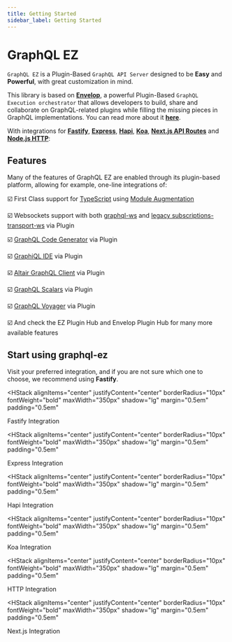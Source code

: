 ```yaml
---
title: Getting Started
sidebar_label: Getting Started
---
```


# GraphQL EZ

`GraphQL EZ` is a Plugin-Based `GraphQL API Server` designed to be **Easy** and **Powerful**,
with great customization in mind.

This library is based on [**Envelop**](https://www.envelop.dev/),
a powerful Plugin-Based `GraphQL Execution orchestrator` that allows developers to build,
share and collaborate on GraphQL-related plugins while filling the missing pieces in GraphQL implementations.
You can read more about it [**here**](https://www.envelop.dev/docs).

With integrations for [**Fastify**](https://www.fastify.io/), [**Express**](https://expressjs.com/),
[**Hapi**](https://hapi.dev/), [**Koa**](https://koajs.com/), [**Next.js API Routes**](https://nextjs.org/docs/api-routes/introduction) and
[**Node.js HTTP**](https://nodejs.org/api/http.html):

## Features

Many of the features of GraphQL EZ are enabled through its plugin-based platform, allowing for example, one-line integrations of:

:ballot_box_with_check: First Class support for [TypeScript](https://www.typescriptlang.org/) using [Module Augmentation](https://www.typescriptlang.org/docs/handbook/declaration-merging.html#module-augmentation)

:ballot_box_with_check: Websockets support with both [graphql-ws](https://github.com/enisdenjo/graphql-ws) and [legacy subscriptions-transport-ws](https://github.com/apollographql/subscriptions-transport-ws) via <Link color="blue.500" href="/plugins/websockets" fontWeight="bold">Plugin</Link>

:ballot_box_with_check: [GraphQL Code Generator](https://www.graphql-code-generator.com/) via <Link color="blue.500" href="/plugins/codegen" fontWeight="bold">Plugin</Link>

:ballot_box_with_check: [GraphiQL IDE](https://github.com/graphql/graphiql) via <Link color="blue.500" href="/plugins/graphiql" fontWeight="bold">Plugin</Link>

:ballot_box_with_check: [Altair GraphQL Client](https://altair.sirmuel.design/) via <Link color="blue.500" href="/plugins/altair" fontWeight="bold">Plugin</Link>

:ballot_box_with_check: [GraphQL Scalars](https://www.graphql-scalars.dev/) via <Link color="blue.500" href="/plugins/scalars" fontWeight="bold">Plugin</Link>

:ballot_box_with_check: [GraphQL Voyager](https://apis.guru/graphql-voyager/) via <Link color="blue.500" href="/plugins/voyager" fontWeight="bold">Plugin</Link>

:ballot_box_with_check: And check the <Link color="blue.500" fontWeight="bold" href="/plugins">EZ Plugin Hub</Link> and <Link color="blue.500" fontWeight="bold" href="https://www.envelop.dev/plugins">Envelop Plugin Hub</Link> for many more available features

## Start using graphql-ez

Visit your preferred integration, and if you are not sure which one to choose, we recommend using **Fastify**.

<HStack
  alignItems="center"
  justifyContent="center"
  borderRadius="10px"
  fontWeight="bold"
  maxWidth="350px"
  shadow="lg"
  margin="0.5em"
  padding="0.5em"
>
  <FastifyLogo />
  <Link href="/docs/integrations/fastify" color="blue.600">
    Fastify Integration
  </Link>
</HStack>

<HStack
  alignItems="center"
  justifyContent="center"
  borderRadius="10px"
  fontWeight="bold"
  maxWidth="350px"
  shadow="lg"
  margin="0.5em"
  padding="0.5em"
>
  <ExpressLogo />
  <Link href="/docs/integrations/express" fontSize="1em" color="blue.600">
    Express Integration
  </Link>
</HStack>

<HStack
  alignItems="center"
  justifyContent="center"
  borderRadius="10px"
  fontWeight="bold"
  maxWidth="350px"
  shadow="lg"
  margin="0.5em"
  padding="0.5em"
>
  <HapiLogo />
  <Link href="/docs/integrations/hapi" color="blue.600">
    Hapi Integration
  </Link>
</HStack>

<HStack
  alignItems="center"
  justifyContent="center"
  borderRadius="10px"
  fontWeight="bold"
  maxWidth="350px"
  shadow="lg"
  margin="0.5em"
  padding="0.5em"
>
  <KoaLogo />
  <Link href="/docs/integrations/koa" color="blue.600">
    Koa Integration
  </Link>
</HStack>

<HStack
  alignItems="center"
  justifyContent="center"
  borderRadius="10px"
  fontWeight="bold"
  maxWidth="350px"
  shadow="lg"
  margin="0.5em"
  padding="0.5em"
>
  <NodeLogo />
  <Link href="/docs/integrations/http" color="blue.600">
    HTTP Integration
  </Link>
</HStack>

<HStack
  alignItems="center"
  justifyContent="center"
  borderRadius="10px"
  fontWeight="bold"
  maxWidth="350px"
  shadow="lg"
  margin="0.5em"
  padding="0.5em"
>
  <NextjsLogo />
  <Link href="/docs/integrations/nextjs" color="blue.600">
    Next.js Integration
  </Link>
</HStack>
